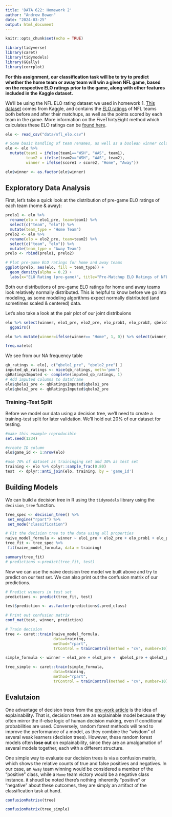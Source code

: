 ```yaml
---
title: 'DATA 622: Homework 2'
author: "Andrew Bowen"
date: "2024-03-25"
output: html_document
---
```


```r
knitr::opts_chunk$set(echo = TRUE)
```


```r
library(tidyverse)
library(caret)
library(tidymodels)
library(GGally)
library(corrplot)
```


**For this assignment, our classification task will be to try to predict whether the home team or away team will win a given NFL game, based on the respective ELO ratings prior to the game, along with other features included in the Kaggle dataset.**

We'll be using the NFL ELO rating dataset we used in homework 1. [This dataset](https://www.kaggle.com/datasets/dtrade84/nfl-elo-ratings) comes from Kaggle, and contains the [ELO ratings](https://en.wikipedia.org/wiki/Elo_rating_system) of NFL teams both before and after their matchups, as well as the points scored by each team in the game. More information on the FiveThirtyEight method which calculates these ELO ratings can be [found here](https://fivethirtyeight.com/methodology/how-our-nfl-predictions-work/).
```r
elo <- read_csv("data/nfl_elo.csv")

# Some basic handling of team renames, as well as a boolean winner column
elo <- elo %>% 
  mutate(team1 = ifelse(team1=="WSH", "WAS", team1),
         team2 = ifelse(team2=="WSH", "WAS", team2),
         winner = ifelse(score1 > score2, "Home", "Away"))

elo$winner <- as.factor(elo$winner)
```

## Exploratory Data Analysis

First, let's take a quick look at the distribution of pre-game ELO ratings of each team (home & away):
```r
prelo1 <- elo %>% 
  rename(elo = elo1_pre, team=team1) %>%
  select(c("team", "elo")) %>%
  mutate(team_type = "Home Team") 
prelo2 <- elo %>%
  rename(elo = elo2_pre, team=team2) %>%
  select(c("team", "elo")) %>%
  mutate(team_type = "Away Team")
prelo <- rbind(prelo1, prelo2)

# Plot pre-game ELO ratings for home and away teams
ggplot(prelo, aes(elo, fill = team_type)) +
  geom_density(alpha = 0.2) +
  labs(x="ELO Rating (pre-game)", title="Pre-Matchup ELO Ratings of NFL Teams (post-1967)")
```

Both our distributions of pre-game ELO ratings for home and away teams look relatively normally distributed. This is helpful to know before we go into modeling, as some modeling algorithms expect normally distributed (and sometimes scaled & centered) data.

Let's also take a look at the pair plot of our joint distribuions

```r

elo %>% select(winner, elo1_pre, elo2_pre, elo_prob1, elo_prob2, qbelo1_pre, qbelo2_pre) %>%
  ggpairs()
```
```r
elo %>% mutate(winner=ifelse(winner== "Home", 1, 0)) %>% select(winner, elo1_pre, elo2_pre, elo_prob1, elo_prob2, qbelo1_pre, qbelo2_pre) %>% cor() %>% corrplot()
```

```r
freq.na(elo)
```

We see from our NA frequency table

```r
qb_ratings <- elo[, c("qbelo1_pre", "qbelo2_pre") ]
imputed_qb_ratings <- mice(qb_ratings, meth='pmm')
qbRatingsImputed <- complete(imputed_qb_ratings, 1)
# Add imputed columns to dataframe
elo$qbelo1_pre <- qbRatingsImputed$qbelo1_pre
elo$qbelo2_pre <- qbRatingsImputed$qbelo2_pre
```

### Training-Test Split
Before we model our data using a decision tree, we'll need to create a training-test split for later validation. We'll hold out 20% of our dataset for testing.
```r
#make this example reproducible
set.seed(1234)

#create ID column
elo$game_id <- 1:nrow(elo)

#use 70% of dataset as traininging set and 30% as test set 
training <- elo %>% dplyr::sample_frac(0.80)
test  <- dplyr::anti_join(elo, training, by = 'game_id')
```





## Building Models
We can build a decision tree in R using the `tidymodels` library using the `decision_tree` function. 
```r
tree_spec <- decision_tree() %>%
 set_engine("rpart") %>%
 set_mode("classification")

# Fit the decision tree to the data using all properties
naive_model_formula <- winner ~ elo1_pre + elo2_pre + elo_prob1 + elo_prob2  + qbelo1_pre + qbelo2_pre + qb1_value_pre + qb2_value_pre + qb1_adj + qb2_adj + qbelo1_pre + qbelo2_pre
tree_fit <- tree_spec %>%
 fit(naive_model_formula, data = training)

summary(tree_fit)
# predictions <-predict(tree_fit, test)
```

Now we can use the naive decision tree model we built above and try to predict on our test set. We can also print out the confusion matrix of our predictions.
```r
# Predict winners in test set
predictions <- predict(tree_fit, test)

test$prediction <- as.factor(predictions$.pred_class)

# Print out confusion matrix
conf_mat(test, winner, prediction)
```

```r
# Train decision
tree <- caret::train(naive_model_formula, 
                     data=training, 
                     method="rpart", 
                     trControl = trainControl(method = "cv", number=10), na.action  = na.pass)
```


```r
simple_formula <- winner ~ elo1_pre + elo2_pre +  qbelo1_pre + qbelo2_pre#  + elo_prob1 + elo_prob2

tree_simple <- caret::train(simple_formula, 
                     data=training, 
                     method="rpart", 
                     trControl = trainControl(method = "cv", number=10))

```

## Evalutaion

One advantage of decision trees from the [pre-work article](https://decizone.com/blog/the-good-the-bad-the-ugly-of-using-decision-trees) is the idea of explainability. That is, decision trees are an explainable model because they often mirror the if-else logic of human decision making, even if conditional probabilities are used. Conversely, random forest methods will tend to improve the performance of a model, as they combine the "wisdom" of several weak learners (decision trees). However, these random forest models often **lose out** on explainability, since they are an amalgamation of several models together, each with a different structure.

One simple way to evaluate our decision trees is via a confusion matrix, which shows the relative counts of true and false positives and negatives. In our case, an `Away` team winning would be considered a member of the "positive" class, while a `Home` team victory would be a negative class instance. it shoudl be noted there's nothing inherently "positive" or "negative" about these outcomes, they are simply an artifact of the classification task at hand.
```r
confusionMatrisx(tree)
```


```r
confusionMatrix(tree_simple)
```



